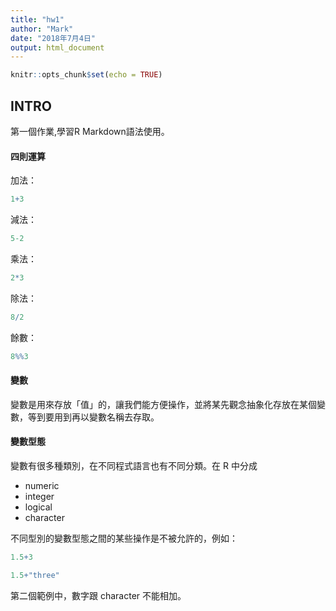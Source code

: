 ```yaml
---
title: "hw1"
author: "Mark"
date: "2018年7月4日"
output: html_document
---
```


```r
knitr::opts_chunk$set(echo = TRUE)
```

## INTRO
第一個作業,學習R Markdown語法使用。



#### 四則運算
加法：
```r
1+3
```

減法：
```r
5-2
```

乘法：
```r
2*3
```

除法：
```r
8/2
```

餘數：
```r
8%%3
```


#### 變數
變數是用來存放「值」的，讓我們能方便操作，並將某先觀念抽象化存放在某個變數，等到要用到再以變數名稱去存取。


#### 變數型態
變數有很多種類別，在不同程式語言也有不同分類。在 R 中分成

* numeric
* integer
* logical
* character

不同型別的變數型態之間的某些操作是不被允許的，例如：

```r
1.5+3
```

```r
1.5+"three"
```

第二個範例中，數字跟 character 不能相加。


